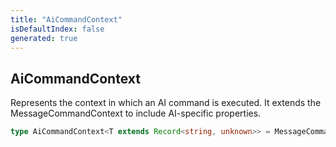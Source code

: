 ```yaml
---
title: "AiCommandContext"
isDefaultIndex: false
generated: true
---
```



<!-- This file was generated from the CommandKit source. Do not modify. Instead, re-run the "docgen" script -->


## AiCommandContext

<GenerationInfo sourceFile="packages/ai/src/types.ts" sourceLine="54" packageName="@commandkit/ai" />

Represents the context in which an AI command is executed.
It extends the MessageCommandContext to include AI-specific properties.

```ts title="Signature"
type AiCommandContext<T extends Record<string, unknown>> = MessageCommandContext & { ai: AiContext<ExtractAiConfig<T>> }
```
